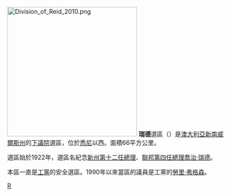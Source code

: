 [[File:Division_of_Reid_2010.png|300px]]
'''瑞德'''選區（{{lang-en|Division of Reid}}）是[[澳大利亞|澳大利亞]][[新南威爾斯州|新南威爾斯州]]的[[澳大利亞下議院|下議院]]選區，位於[[悉尼|悉尼]]以西。面積66平方公里。

選區始於1922年，選區名紀念[[新南威爾斯州州總理|新州第十二任總理]]、[[澳大利亞總理|聯邦第四任總理]][[喬治·里德_(澳洲政治人物)|喬治·瑞德]]。

本區一直是[[澳大利亞工黨|工黨]]的安全選區。1990年以來當區的議員是工黨的[[勞里·弗格森|勞里·弗格森]]。

[[Category:澳大利亞國會選區|R]]